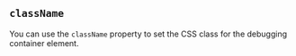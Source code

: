 
## `className`

You can use the `className` property to set the CSS class for the debugging
container element.

<Example
  Component={ClassName}
  code={ClassNameSrc}
  caption="className"
  undent={2}
  expand
/>

